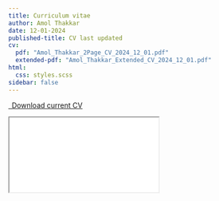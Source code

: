 ```yaml
---
title: Curriculum vitae
author: Amol Thakkar
date: 12-01-2024
published-title: CV last updated
cv:
  pdf: "Amol_Thakkar_2Page_CV_2024_12_01.pdf"
  extended-pdf: "Amol_Thakkar_Extended_CV_2024_12_01.pdf"
html:
  css: styles.scss
sidebar: false
---
```


```{=html}
<p class="text-center">
  <a class="btn btn-primary btn-lg cv-download" href="{{< meta cv.pdf>}}" target="_blank">
    <i class="fa-solid fa-file-arrow-down"></i>&ensp;Download current CV
  </a>
</p>
<!-- <p class="text-center">
  <a class="btn btn-primary btn-lg cv-download" href="{{< meta cv.extended-pdf>}}" target="_blank">
    <i class="fa-solid fa-file-arrow-down"></i>&ensp;Download extended CV
  </a>
</p>
-->
<div class="embed-container">
  <iframe class="pdf" src="{{< meta cv.pdf>}}"></iframe>
</div>
```
